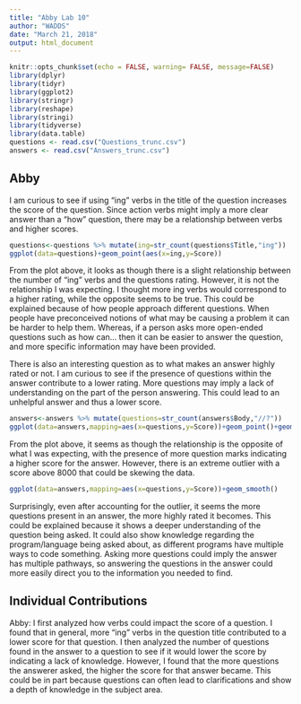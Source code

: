 ---
title: "Abby Lab 10"
author: "WADDS"
date: "March 21, 2018"
output: html_document
---

```{r setup, include=FALSE}
knitr::opts_chunk$set(echo = FALSE, warning= FALSE, message=FALSE)
library(dplyr)
library(tidyr)
library(ggplot2)
library(stringr)
library(reshape)
library(stringi)
library(tidyverse)
library(data.table)
questions <- read.csv("Questions_trunc.csv")
answers <- read.csv("Answers_trunc.csv")
```

## Abby
I am curious to see if using "ing" verbs in the title of the question increases the score of the question. Since action verbs might imply a more clear answer than a "how" question, there may be a relationship between verbs and higher scores.
```{r Abby}
questions<-questions %>% mutate(ing=str_count(questions$Title,"ing"))
ggplot(data=questions)+geom_point(aes(x=ing,y=Score))
```
From the plot above, it looks as though there is a slight relationship between the number of "ing" verbs and the questions rating. However, it is not the relationship I was expecting. I thought more ing verbs would correspond to a higher rating, while the opposite seems to be true. This could be explained because of how people approach different questions. When people have preconceived notions of what may be causing a problem it can be harder to help them. Whereas, if a person asks more open-ended questions such as how can... then it can be easier to answer the question, and more specific information may have been provided.

There is also an interesting question as to what makes an answer highly rated or not. I am curious to see if the presence of questions within the answer contribute to a lower rating. More questions may imply a lack of understanding on the part of the person answering. This could lead to an unhelpful answer and thus a lower score. 
```{r Abby2}
answers<-answers %>% mutate(questions=str_count(answers$Body,"//?"))
ggplot(data=answers,mapping=aes(x=questions,y=Score))+geom_point()+geom_smooth(method="lm")
```

From the plot above, it seems as though the relationship is the opposite of what I was expecting, with the presence of more question marks indicating a higher score for the answer. However, there is an extreme outlier with a score above 8000 that could be skewing the data.

```{r Abby3}
ggplot(data=answers,mapping=aes(x=questions,y=Score))+geom_smooth()
```
Surprisingly, even after accounting for the outlier, it seems the more questions present in an answer, the more highly rated it becomes. This could be explained because it shows a deeper understanding of the question being asked. It could also show knowledge regarding the program/language being asked about, as different programs have multiple ways to code something. Asking more questions could imply the answer has multiple pathways, so answering the questions in the answer could more easily direct you to the information you needed to find. 

## Individual Contributions
Abby:
I first analyzed how verbs could impact the score of a question. I found that in general, more "ing" verbs in the question title contributed to a lower score for that question. I then analyzed the number of questions found in the answer to a question to see if it would lower the score by indicating a lack of knowledge. However, I found that the more questions the answerer asked, the higher the score for that answer became. This could be in part because questions can often lead to clarifications and show a depth of knowledge in the subject area. 